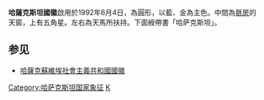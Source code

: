 {{Infobox coat of arms
|name             = 哈萨克斯坦国徽
|image            = Emblem of Kazakhstan latin.svg
|image_width      = 250
|image2            = Emblem of Kazakhstan.svg
|image2_width      = 250
|image3            = Flag of the President of Kazakhstan.svg
|image3_width      = 250
|armiger          = {{KAZ}}
|year_adopted     =  1992年6月4日；2018年11月1日改為拉丁化版本
|crest            = 
|torse            = 
|shield           = 
|supporters       = 
|compartment      = 
|motto            = '''QAZAQSTAN'''（哈萨克斯坦）
|orders           = 
|other_elements   = 
|earlier_versions = 
|use              = 国徽使用于[[哈萨克斯坦总统|哈萨克斯坦总统]]旗
}}
'''哈薩克斯坦國徽'''啟用於1992年6月4日，為圓形，以藍、金為主色。中間為[[氈房|氈房]]的天窗，上有五角星。左右為天馬所扶持。下面綬帶書「哈萨克斯坦」。

== 参见 ==
* [[哈薩克蘇維埃社會主義共和國國徽|哈薩克蘇維埃社會主義共和國國徽]]
{{亚洲题目|国徽}}

[[Category:哈萨克斯坦国家象征|Category:哈萨克斯坦国家象征]]
[[Category:國徽|K]]